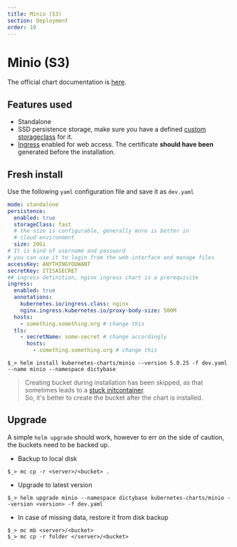 ```yaml
---
title: Minio (S3)
section: Deployment
order: 10
---
```


# Minio (S3)

The official chart documentation is [here](https://hub.kubeapps.com/charts/stable/minio).

## Features used

- Standalone
- SSD persistence storage, make sure you have a defined [custom storageclass](/deployment/minio) for it.
- [Ingress](/deployment/ingress) enabled for web access. The certificate **should have been** generated before the installation.

## Fresh install

Use the following `yaml` configuration file and save it as `dev.yaml`

```yaml
mode: standalone
persistence:
  enabled: true
  storageClass: fast
  # the size is configurable, generally more is better in
  # cloud environment
  size: 20Gi
# It is kind of username and password
# you can use it to login from the web interface and manage files
accessKey: ANYTHINGYOUWANT
secretKey: ITISASECRET
## ingress definition, nginx ingress chart is a prerequisite
ingress:
  enabled: true
  annotations:
    kubernetes.io/ingress.class: nginx
    nginx.ingress.kubernetes.io/proxy-body-size: 500M
  hosts:
    - something.something.org # change this
  tls:
    - secretName: some-secret # change accordingly
      hosts:
        - something.something.org # change this
```

```shell
$_> helm install kubernetes-charts/minio --version 5.0.25 -f dev.yaml --name minio --namespace dictybase
```

> Creating bucket during installation has been skipped, as that
> sometimes leads to a [stuck initcontainer](https://github.com/helm/charts/issues/14014).  
> So, it's better to create the bucket after the chart is installed.

## Upgrade

A simple `helm upgrade` should work, however to err on the side of caution, the buckets need to be
backed up.

- Backup to local disk

```shell
$_> mc cp -r <server>/<bucket> .
```

- Upgrade to latest version

```shell
$_> helm upgrade minio --namespace dictybase kubernetes-charts/minio --version <version> -f dev.yaml
```

- In case of missing data, restore it from disk backup

```shell
$_> mc mb <server>/<bucket>
$_> mc cp -r folder </server>/<bucket>
```
